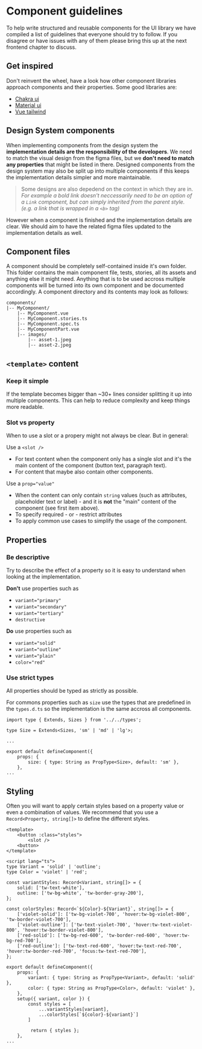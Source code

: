 
<Meta title="Component guidelines" />

# Component guidelines

To help write structured and reusable components for the UI library we have compiled a list of guidelines
that everyone should try to follow. If you disagree or have issues with any of them please bring this up
at the next frontend chapter to discuss.

## Get inspired

Don't reinvent the wheel, have a look how other component libraries approach components and their properties.
Some good libraries are: 

- [Chakra ui](https://chakra-ui.com/docs/components)
- [Material ui](https://mui.com/material-ui/react-autocomplete/)
- [Vue tailwind](https://www.vue-tailwind.com/docs/installation/)


## Design System components

When implementing components from the design system the **implementation details are the responsibility of the
developers**. We need to match the visual design from the figma files, but we **don't need to match any properties**
that might be listed in there. Designed components from the design system may also be split up
into multiple components if this keeps the implementation details simpler and more maintainable.

> Some designs are also depedend on the context in which they are in. <br/>
> _For example a bold link doesn't neccessarily need to be an option of a `Link` component, but can simply inherited from the parent style. (e.g. a link that is wrapped in a `<b>` tag)_

However when a component is finished and the implementation details are clear. We should aim to have the
related figma files updated to the implementation details as well.

## Component files

A component should be completely self-contained inside it's own folder. This folder contains the main component file, tests, stories, all its assets and anything else it might need. 
Anything that is to be used accross multiple components will be turned into its own component and be documented accordingly.
A component directory and its contents may look as follows:

```
components/
|-- MyComponent/
    |-- MyComponent.vue
    |-- MyComponent.stories.ts
    |-- MyComponent.spec.ts
    |-- MyComponentPart.vue
    |-- images/
        |-- asset-1.jpeg
        |-- asset-2.jpeg
```

## `<template>` content

### Keep it simple

If the template becomes bigger than ~30+ lines consider splitting it up into multiple components. This can help to reduce complexity and keep things more readable.


### Slot vs property

When to use a slot or a propery might not always be clear. But in general:

Use a `<slot />`

- For text content when the component only has a single slot and it's the main content of the component (button text, paragraph text).
- For content that maybe also contain other components.

Use a `prop="value"`

- When the content can only contain `string` values (such as attributes, placeholder text or label) - and it is __not__ the "main" content of the component (see first item above).
- To specify required - or - restrict attributes
- To apply common use cases to simplify the usage of the component.


## Properties

### Be descriptive 

Try to describe the effect of a property so it is easy to understand when looking at the implementation.

**Don't** use properties such as

-   `variant="primary"`
-   `variant="secondary"`
-   `variant="tertiary"`
-   `destructive`

**Do** use properties such as

-   `variant="solid"`
-   `variant="outline"`
-   `variant="plain"`
-   `color="red"`

### Use strict types

All properties should be typed as strictly as possible.

For commons properties such as `size` use the types that are predefined in the `types.d.ts` so the implementation is the same accross all components.

```
import type { Extends, Sizes } from '../../types';

type Size = Extends<Sizes, 'sm' | 'md' | 'lg'>;

...

export default defineComponent({
    props: {
        size: { type: String as PropType<Size>, default: 'sm' },
    },
...
```
 
## Styling 

Often you will want to apply certain styles based on a property value or even a combination of values. We recommend that you use a `Record<Property, string[]>` to define the different styles.

```
<template>
    <button :class="styles">
        <slot />
    <button>
</template>

<script lang="ts">
type Variant = 'solid' | 'outline';
type Color = 'violet' | 'red';

const variantStyles: Record<Variant, string[]> = {
    solid: ['tw-text-white'],
    outline: ['tw-bg-white', 'tw-border-gray-200'],
};

const colorStyles: Record<`${Color}-${Variant}`, string[]> = {
    ['violet-solid']: ['tw-bg-violet-700', 'hover:tw-bg-violet-800', 'tw-border-violet-700'],
    ['violet-outline']: ['tw-text-violet-700', 'hover:tw-text-violet-800', 'hover:tw-border-violet-800'],
    ['red-solid']: ['tw-bg-red-600', 'tw-border-red-600', 'hover:tw-bg-red-700'],
    ['red-outline']: ['tw-text-red-600', 'hover:tw-text-red-700', 'hover:tw-border-red-700', 'focus:tw-text-red-700'],
};

export default defineComponent({
    props: {
        variant: { type: String as PropType<Variant>, default: 'solid' },
        color: { type: String as PropType<Color>, default: 'violet' },
    },
    setup({ variant, color }) {
        const styles = [
            ...variantStyles[variant],
            ...colorStyles[`${color}-${variant}`]
        ]

         return { styles };
    },
...
```
